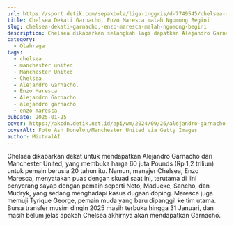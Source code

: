 ```yaml
---
url: https://sport.detik.com/sepakbola/liga-inggris/d-7749545/chelsea-dekati-garnacho-enzo-maresca-malah-ngomong-begini
title: Chelsea Dekati Garnacho, Enzo Maresca malah Ngomong Begini
slug: chelsea-dekati-garnacho,-enzo-maresca-malah-ngomong-begini
description: Chelsea dikabarkan selangkah lagi dapatkan Alejandro Garnacho. Akan tetapi, manajer The Blues, Enzo Maresca malah bilang sudah puas dengan skuad yang dipunya.
category:
  - Olahraga
tags:
  - chelsea
  - manchester united
  - Manchester United
  - Chelsea
  - Alejandro Garnacho.
  - Enzo Maresca
  - Alejandro Garnacho
  - alejandro garnacho
  - enzo maresca
pubDate: 2025-01-25
cover: https://akcdn.detik.net.id/api/wm/2024/09/26/alejandro-garnacho-manchester-united-manchester-united-vs-fc-twente-manchester-united-vs-twente-mu-vs-twente-liga-europa-europ_169.jpeg?wid=54&w=650&v=1&t=jpeg
coverAlt: Foto Ash Donelon/Manchester United via Getty Images
author: MixtralAI
---
```

Chelsea dikabarkan dekat untuk mendapatkan Alejandro Garnacho dari Manchester United, yang membuka harga 60 juta Pounds (Rp 1,2 triliun) untuk pemain berusia 20 tahun itu. Namun, manajer Chelsea, Enzo Maresca, menyatakan puas dengan skuad saat ini, terutama di lini penyerang sayap dengan pemain seperti Neto, Madueke, Sancho, dan Mudryk, yang sedang menghadapi kasus dugaan doping. Maresca juga memuji Tyrique George, pemain muda yang baru dipanggil ke tim utama. Bursa transfer musim dingin 2025 masih terbuka hingga 31 Januari, dan masih belum jelas apakah Chelsea akhirnya akan mendapatkan Garnacho.
